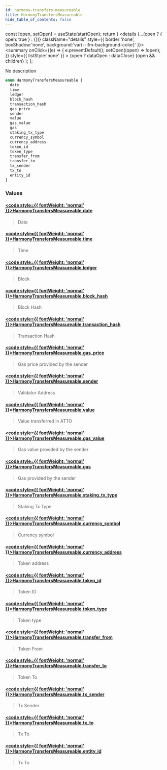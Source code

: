 ```yaml
---
id: harmony-transfers-measureable
title: HarmonyTransfersMeasureable
hide_table_of_contents: false
---
```







  const [open, setOpen] = useState(startOpen);
  return (
    <details {...(open ? { open: true } : {})} className="details" style={{ border:'none', boxShadow:'none', background:'var(--ifm-background-color)' }}>
      <summary
        onClick={(e) => {
          e.preventDefault();
          setOpen((open) => !open);
        }}
        style={{ listStyle:'none' }}
      >
      {open ? dataOpen : dataClose}
      </summary>
      {open && children}
    </details>
  );
};








No description


```graphql
enum HarmonyTransfersMeasureable {
  date
  time
  ledger
  block_hash
  transaction_hash
  gas_price
  sender
  value
  gas_value
  gas
  staking_tx_type
  currency_symbol
  currency_address
  token_id
  token_type
  transfer_from
  transfer_to
  tx_sender
  tx_to
  entity_id
}
```




### Values

#### [<code style={{ fontWeight: 'normal' }}>HarmonyTransfersMeasureable.<b>date</b></code>](#)  
> 
> 
> Date
> 

#### [<code style={{ fontWeight: 'normal' }}>HarmonyTransfersMeasureable.<b>time</b></code>](#)  
> 
> 
> Time
> 

#### [<code style={{ fontWeight: 'normal' }}>HarmonyTransfersMeasureable.<b>ledger</b></code>](#)  
> 
> 
> Block
> 

#### [<code style={{ fontWeight: 'normal' }}>HarmonyTransfersMeasureable.<b>block_hash</b></code>](#)  
> 
> 
> Block Hash
> 

#### [<code style={{ fontWeight: 'normal' }}>HarmonyTransfersMeasureable.<b>transaction_hash</b></code>](#)  
> 
> 
> Transaction Hash
> 

#### [<code style={{ fontWeight: 'normal' }}>HarmonyTransfersMeasureable.<b>gas_price</b></code>](#)  
> 
> 
> Gas price provided by the sender
> 

#### [<code style={{ fontWeight: 'normal' }}>HarmonyTransfersMeasureable.<b>sender</b></code>](#)  
> 
> 
> Validator Address
> 

#### [<code style={{ fontWeight: 'normal' }}>HarmonyTransfersMeasureable.<b>value</b></code>](#)  
> 
> 
> Value transferred in ATTO
> 

#### [<code style={{ fontWeight: 'normal' }}>HarmonyTransfersMeasureable.<b>gas_value</b></code>](#)  
> 
> 
> Gas value provided by the sender
> 

#### [<code style={{ fontWeight: 'normal' }}>HarmonyTransfersMeasureable.<b>gas</b></code>](#)  
> 
> 
> Gas provided by the sender
> 

#### [<code style={{ fontWeight: 'normal' }}>HarmonyTransfersMeasureable.<b>staking_tx_type</b></code>](#)  
> 
> 
> Staking Tx Type
> 

#### [<code style={{ fontWeight: 'normal' }}>HarmonyTransfersMeasureable.<b>currency_symbol</b></code>](#)  
> 
> 
> Currency symbol
> 

#### [<code style={{ fontWeight: 'normal' }}>HarmonyTransfersMeasureable.<b>currency_address</b></code>](#)  
> 
> 
> Token address
> 

#### [<code style={{ fontWeight: 'normal' }}>HarmonyTransfersMeasureable.<b>token_id</b></code>](#)  
> 
> 
> Token ID
> 

#### [<code style={{ fontWeight: 'normal' }}>HarmonyTransfersMeasureable.<b>token_type</b></code>](#)  
> 
> 
> Token type
> 

#### [<code style={{ fontWeight: 'normal' }}>HarmonyTransfersMeasureable.<b>transfer_from</b></code>](#)  
> 
> 
> Token From
> 

#### [<code style={{ fontWeight: 'normal' }}>HarmonyTransfersMeasureable.<b>transfer_to</b></code>](#)  
> 
> 
> Token To
> 

#### [<code style={{ fontWeight: 'normal' }}>HarmonyTransfersMeasureable.<b>tx_sender</b></code>](#)  
> 
> 
> Tx Sender
> 

#### [<code style={{ fontWeight: 'normal' }}>HarmonyTransfersMeasureable.<b>tx_to</b></code>](#)  
> 
> 
> Tx To
> 

#### [<code style={{ fontWeight: 'normal' }}>HarmonyTransfersMeasureable.<b>entity_id</b></code>](#)  
> 
> 
> Tx To
> 



